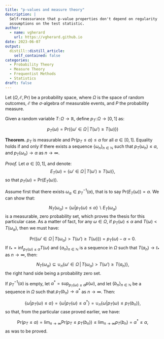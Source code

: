 ```yaml
---
title: "p-values and measure theory"
description: |
  Self-reassurance that p-value properties don't depend on regularity 
  assumptions on the test statistic.
author:
  - name: vgherard
    url: https://vgherard.github.io
date: 2023-06-07
output:
  distill::distill_article:
    self_contained: false
categories: 
  - Probability Theory
  - Measure Theory
  - Frequentist Methods
  - Statistics
draft: false
---
```


Let $(\Omega, \mathcal E, \text{Pr})$ be a probability space, where $\Omega$ is the 
space of random outcomes, $\mathcal E$ the $\sigma$-algebra of measurable 
events, and $P$ the probability measure.

Given a random variable $T\colon \Omega \to \mathbb R$, define $p_T\colon \Omega \to \left[0,1\right]$ as:

$$
p_T(\omega) = \text{Pr}(\{\omega'\in \Omega\,\vert\, T(\omega')\geq T(\omega)\})
$$

**Theorem.** $p_T$ is measurable and 
$\text{Pr}(p_T\leq \alpha) \leq \alpha$ for all $\alpha \in \left[0,1\right]$.
Equality holds if and only if there exists a 
sequence $\{\omega_n\}_{n\in \mathbb N}$ such that
$p_T(\omega_n) \leq \alpha$, and $p_T(\omega _n)\to \alpha$ as $n \to \infty$.

*Proof.* Let $\alpha\in\left[0,1\right]$, and denote:
$$
E_T(\omega) = \{\omega'\in \Omega\,\vert\, T(\omega')\geq T(\omega)\},
$$
so that $p_T(\omega) = \text{Pr}(E_T(\omega))$.

Assume first that there exists $\omega_\alpha \in p_T^{-1}(\alpha)$, that is to 
say $\text{Pr}(E_T(\omega)) = \alpha$. We can show that:

$$
N_T(\omega_\alpha) = \{\omega \vert p_T(\omega) \leq \alpha\} \backslash E_T(\omega_\alpha) 
$$
is a measurable, zero probability set, which proves the thesis for this 
particular case. As a matter of fact, for any $\omega \in \Omega$, if 
$p_T(\omega)\leq \alpha$ and $T(\omega) <T(\omega_\alpha)$, then we must have:

$$
\text{Pr}(\{\omega'\in \Omega\,\vert\, 
																T(\omega_\alpha)>T(\omega')\geq T(\omega)\}
																) = p_T(\omega) - \alpha=0.
$$
If $t_* = \inf_{p_T(\omega)\leq \alpha}T(\omega)$ and 
$\{a _n\}_{n \in \mathbb N}$ is a sequence in $\Omega$ such that 
$T(a _n)\to t_*$ as $n\to \infty$, then:

$$
N_T(\omega _\alpha) \subseteq \cup _n \{\omega'\in \Omega\,\vert\, 
																T(\omega_\alpha)>T(\omega')\geq T(a_n)\},
$$
the right hand side being a probability zero set.

If $p_T^{-1}(\alpha)$ is empty, let 
$\alpha^* = \sup _{p_T(\omega)\leq \alpha}p(\omega)$, and let 
$\{b _n\}_{n\in \mathbb N}$ be a sequence in $\Omega$ such that 
$p_T(b_n)\to \alpha^*$ as $n\to \infty$. Then:

$$
\{\omega \vert p_T(\omega) \leq \alpha\}=
\{\omega \vert p_T(\omega) \leq \alpha^*\}= 
\cup _n \{\omega \vert p_T(\omega) \leq p_T(b_n)\},
$$
so that, from the particular case proved earlier, we have:

$$
\text{Pr}(p_T \leq \alpha) = \lim _{n \to \infty} \text{Pr}(p_T \leq p_T(b_n)) \leq \lim _{n \to \infty} p_T(b_n) = \alpha ^* \leq \alpha,
$$
as was to be proved.
